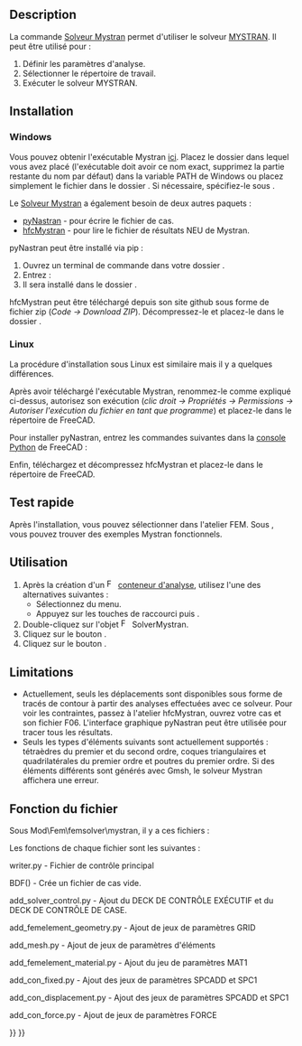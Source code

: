 <languages/>

{{Docnav/fr
|[[FEM_SolverElmer/fr|Solveur Elmer]]
|[[FEM_SolverZ88/fr|Solveur Z88]]
|[[FEM_Workbench/fr|Atelier FEM]]
|IconL=FEM_SolverElmer.svg
|IconR=FEM_SolverZ88.svg
|IconC=Workbench_FEM.svg
}}

{{GuiCommand/fr
|Name=FEM SolverMystran
|Name/fr=FEM Solveur Mystran
|MenuLocation=Résolution → Solveur Mystran
|Workbenches=[[FEM_Workbench/fr|FEM]]
|Shortcut={{KEY|S}} {{KEY|M}}
|Version=0.20
|SeeAlso=[[FEM_tutorial/fr|FEM Tutoriel]]
}}

==Description==

La commande [[FEM_SolverMystran/fr|Solveur Mystran]] permet d'utiliser le solveur [https://www.mystran.com MYSTRAN]. Il peut être utilisé pour :
# Définir les paramètres d'analyse.
# Sélectionner le répertoire de travail.
# Exécuter le solveur MYSTRAN.

==Installation==

=== Windows ===

Vous pouvez obtenir l'exécutable Mystran [https://github.com/MYSTRANsolver/MYSTRAN/releases ici]. Placez le dossier dans lequel vous avez placé {{FileName|mystran.exe}} (l'exécutable doit avoir ce nom exact, supprimez la partie restante du nom par défaut) dans la variable PATH de Windows ou placez simplement le fichier dans le dossier {{FileName|FreeCAD\bin}}. Si nécessaire, spécifiez-le sous {{MenuCommand|Préférences → FEM → Mystran}}.

Le [[FEM_SolverMystran/fr|Solveur Mystran]] a également besoin de deux autres paquets :
* [https://github.com/SteveDoyle2/pyNastran pyNastran] - pour écrire le fichier de cas.
* [https://github.com/ceanwang/hfcMystran hfcMystran] - pour lire le fichier de résultats NEU de Mystran.

pyNastran peut être installé via pip :
# Ouvrez un terminal de commande dans votre dossier {{FileName|FreeCAD\bin}}. 
# Entrez : {{Incode|python -m pip install pyNastran}}
# Il sera installé dans le dossier {{FileName|FreeCAD\bin\lib\site-packages}}.

hfcMystran peut être téléchargé depuis son site github sous forme de fichier zip (''Code → Download ZIP''). Décompressez-le et placez-le dans le dossier {{FileName|FreeCAD\Mod}}.

=== Linux ===

La procédure d'installation sous Linux est similaire mais il y a quelques différences. 

Après avoir téléchargé l'exécutable Mystran, renommez-le comme expliqué ci-dessus, autorisez son exécution (''clic droit → Propriétés → Permissions → Autoriser l'exécution du fichier en tant que programme'') et placez-le dans le répertoire {{FileName|usr/bin}} de FreeCAD. 

Pour installer pyNastran, entrez les commandes suivantes dans la [[Python_console/fr|console Python]] de FreeCAD :

{{Code|code=
import subprocess
subprocess.run(['pip', 'install', 'pyNastran'])
}}

Enfin, téléchargez et décompressez hfcMystran et placez-le dans le répertoire {{FileName|usr/Mod}} de FreeCAD.

<span id="Quick_test"></span>
==Test rapide==

Après l'installation, vous pouvez sélectionner {{MenuCommand|Utilitaires → Ouvrir des exemples de l'atelier FEM}} dans l'atelier FEM. Sous {{MenuCommand|Solveur → Mystran}}, vous pouvez trouver des exemples Mystran fonctionnels.

<span id="Usage"></span>
==Utilisation==

# Après la création d'un [[Image:FEM_Analysis.svg|16px|link=FEM_Analysis]] [[FEM_Analysis/fr|conteneur d'analyse]], utilisez l'une des alternatives suivantes :
#* Sélectionnez {{MenuCommand|Résolution → [[Image:FEM_SolverMystran.svg|x16px]] Solveur Mystran}} du menu.
#* Appuyez sur les touches de raccourci {{KEY|S}} puis {{KEY|M}}.
# Double-cliquez sur l'objet [[Image:FEM_SolverMystran.svg|x16px]] SolverMystran.
# Cliquez sur le bouton {{Button|Écrire}}.
# Cliquez sur le bouton {{Button|Lancer}}.

==Limitations==

* Actuellement, seuls les déplacements sont disponibles sous forme de tracés de contour à partir des analyses effectuées avec ce solveur. Pour voir les contraintes, passez à l'atelier hfcMystran, ouvrez votre cas et son fichier F06. L'interface graphique pyNastran peut être utilisée pour tracer tous les résultats.
* Seuls les types d'éléments suivants sont actuellement supportés : tétraèdres du premier et du second ordre, coques triangulaires et quadrilatérales du premier ordre et poutres du premier ordre. Si des éléments différents sont générés avec Gmsh, le solveur Mystran affichera une erreur.

<span id="File_function"></span>
==Fonction du fichier==

Sous Mod\Fem\femsolver\mystran, il y a ces fichiers :

{{Code|code=
add_con_displacement.py
add_con_fixed.py
add_con_force.py
add_femelement_geometry.py
add_femelement_material.py
add_mesh.py
add_solver_control.py
writer.py
solver.py
tasks.py
}}

Les fonctions de chaque fichier sont les suivantes :

writer.py - Fichier de contrôle principal

{{Code|code=
model = BDF()
model = add_solver_control.add_solver_control(pynasf, model, self)
model = add_femelement_geometry.add_femelement_geometry(pynasf, model, self)
model = add_mesh.add_mesh(pynasf, model, self)
model = add_femelement_material.add_femelement_material(pynasf, model, self)
model = add_con_fixed.add_con_fixed(pynasf, model, self)
model = add_con_displacement.add_con_displacement(pynasf, model, self)
model = add_con_force.add_con_force(pynasf, model, self)
}}

BDF() - Crée un fichier de cas vide.

{{Code|code=
$pyNastran: version=msc
$pyNastran: punch=False
$pyNastran: encoding=utf-8
$pyNastran: nnodes=0
$pyNastran: nelements=0
ENDDATA
}}

add_solver_control.py - Ajout du DECK DE CONTRÔLE EXÉCUTIF et du DECK DE CONTRÔLE DE CASE.

{{Code|code=
$EXECUTIVE CONTROL DECK
SOL 101
CEND
$CASE CONTROL DECK
ECHO = NONE
TITLE = pyNastran for generating solverinput for for Mystran
SUBCASE 1
    DISPLACEMENT(SORT1,REAL) = ALL
    LOAD = 1
    SPC = 1
    SPCFORCES(SORT1,REAL) = ALL
    STRESS(SORT1,REAL,VONMISES,BILIN) = ALL
    SUBTITLE = Default
BEGIN BULK
$PARAMS
PARAM       POST      -1
}}

add_femelement_geometry.py - Ajout de jeux de paramètres GRID

add_mesh.py - Ajout de jeux de paramètres d'éléments

add_femelement_material.py - Ajout du jeu de paramètres MAT1

add_con_fixed.py - Ajout des jeux de paramètres SPCADD et SPC1

add_con_displacement.py - Ajout des jeux de paramètres SPCADD et SPC1

add_con_force.py - Ajout de jeux de paramètres FORCE


{{Docnav/fr
|[[FEM_SolverElmer/fr|Solveur Elmer]]
|[[FEM_SolverZ88/fr|Solveur Z88]]
|[[FEM_Workbench/fr|Atelier FEM]]
|IconL=FEM_SolverElmer.svg
|IconR=FEM_SolverZ88.svg
|IconC=Workbench_FEM.svg
}}

{{FEM Tools navi{{#translation:}}}}
{{Userdocnavi{{#translation:}}}}